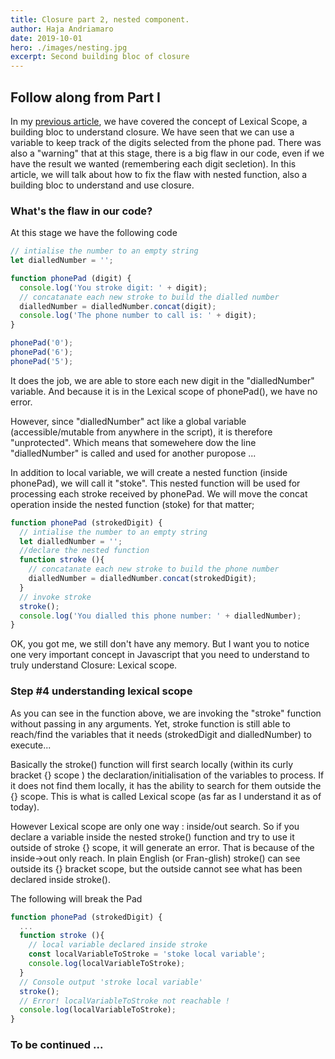 ```yaml
---
title: Closure part 2, nested component.
author: Haja Andriamaro
date: 2019-10-01
hero: ./images/nesting.jpg
excerpt: Second building bloc of closure
---
```


## Follow along from Part I

In my [previous article](../closure-part-1-lexical-scope), we have covered the concept of Lexical Scope, a building bloc to understand closure. 
We have seen that we can use a variable to keep track of the digits selected from the phone pad. There was also a "warning" that
at this stage, there is a big flaw in our code, even if we have the result we wanted (remembering each digit secletion). 
In this article, we will talk about how to fix the flaw with nested function, also a building bloc to understand and use closure.

### What's the flaw in our code?

At this stage we have the following code 
```javascript
// intialise the number to an empty string
let dialledNumber = '';

function phonePad (digit) {
  console.log('You stroke digit: ' + digit);
  // concatanate each new stroke to build the dialled number
  dialledNumber = dialledNumber.concat(digit);
  console.log('The phone number to call is: ' + digit);
}

phonePad('0'); 
phonePad('6');
phonePad('5');
```
It does the job, we are able to store each new digit in the "dialledNumber" variable. And because it is in the Lexical scope
of phonePad(), we have no error.

However, since "dialledNumber" act like a global variable (accessible/mutable from anywhere in the script), it is therefore "unprotected".
Which means that somewehere dow the line "dialledNumber" is called and used for another puropose ...

In addition to local variable, we will create a nested function (inside phonePad), we will call it "stoke". This nested function 
will be used for processing each stroke received by phonePad. 
We will move the concat operation inside the nested function (stoke) for that matter;

```javascript
function phonePad (strokedDigit) {
  // intialise the number to an empty string
  let dialledNumber = '';
  //declare the nested function
  function stroke (){
    // concatanate each new stroke to build the phone number
    dialledNumber = dialledNumber.concat(strokedDigit);
  }
  // invoke stroke
  stroke();
  console.log('You dialled this phone number: ' + dialledNumber);
}
```

OK, you got me, we still don't have any memory. But I want you to notice one very important concept in Javascript that you need to understand to truly understand Closure: Lexical scope.

### Step #4 understanding lexical scope

As you can see in the function above, we are invoking the "stroke" function without passing in any arguments. Yet, stroke function is still able to reach/find the variables that it needs (strokedDigit and dialledNumber) to execute... 

Basically the stroke() function will first search locally (within its curly bracket {} scope ) the declaration/initialisation of the variables to process. If it does not find them locally, it has the ability to search for them outside the {} scope. 
This is what is called Lexical scope (as far as I understand it as of today). 

However Lexical scope are only one way : inside/out search. So if you declare a variable inside the nested stroke() function and try to use it outside of stroke {} scope, it will generate an error. 
That is because of the inside->out only reach. In plain English (or Fran-glish) stroke() can see outside its {} bracket scope, but the outside cannot see what has been declared inside stroke().

The following will break the Pad

```javascript
function phonePad (strokedDigit) {
  ...
  function stroke (){
    // local variable declared inside stroke
    const localVariableToStroke = 'stoke local variable';
    console.log(localVariableToStroke);  
  }
  // Console output 'stroke local variable'
  stroke(); 
  // Error! localVariableToStroke not reachable !
  console.log(localVariableToStroke); 
}
```

### To be continued ...